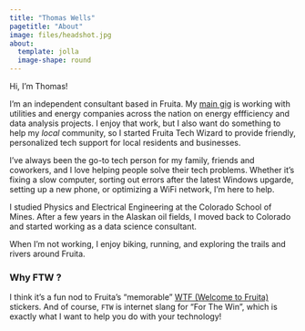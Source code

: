 ```yaml
---
title: "Thomas Wells"
pagetitle: "About"
image: files/headshot.jpg
about: 
  template: jolla
  image-shape: round
---
```


Hi, I'm Thomas! 

I'm an independent consultant based in Fruita. My [main gig](https://dynamodal.com/) is working with utilities and energy companies across the nation on energy effficiency and data analysis projects. I enjoy that work, but I also want do something to help my *local* community, so I started Fruita Tech Wizard to provide friendly, personalized tech support for local residents and businesses.

I've always been the go-to tech person for my family, friends and coworkers, and I love helping people solve their tech problems. Whether it's fixing a slow computer, sorting out errors after the latest Windows upgarde, setting up a new phone, or optimizing a WiFi network, I'm here to help.

I studied Physics and Electrical Engineering at the Colorado School of Mines. After a few years in the Alaskan oil fields, I moved back to Colorado and started working as a data science consultant. 

When I'm not working, I enjoy biking, running, and exploring the trails and rivers around Fruita. 

### Why FTW ?

I think it's a fun nod to Fruita's "memorable" [WTF (Welcome to Fruita)](https://fruita.com/wtf-welcome-to-fruita/) stickers. And of course, `FTW` is internet slang for "For The Win", which is exactly what I want to help you do with your technology!

